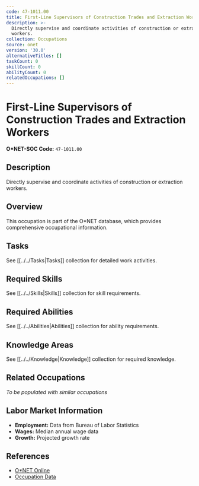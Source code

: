 ```yaml
---
code: 47-1011.00
title: First-Line Supervisors of Construction Trades and Extraction Workers
description: >-
  Directly supervise and coordinate activities of construction or extraction
  workers.
collection: Occupations
source: onet
version: '30.0'
alternativeTitles: []
taskCount: 0
skillCount: 0
abilityCount: 0
relatedOccupations: []
---
```

# First-Line Supervisors of Construction Trades and Extraction Workers

**O*NET-SOC Code:** `47-1011.00`

## Description

Directly supervise and coordinate activities of construction or extraction workers.

## Overview

This occupation is part of the O*NET database, which provides comprehensive occupational information.

## Tasks

See [[../../Tasks|Tasks]] collection for detailed work activities.

## Required Skills

See [[../../Skills|Skills]] collection for skill requirements.

## Required Abilities

See [[../../Abilities|Abilities]] collection for ability requirements.

## Knowledge Areas

See [[../../Knowledge|Knowledge]] collection for required knowledge.

## Related Occupations

*To be populated with similar occupations*

## Labor Market Information

- **Employment:** Data from Bureau of Labor Statistics
- **Wages:** Median annual wage data
- **Growth:** Projected growth rate

## References

- [O*NET Online](https://www.onetonline.org/link/summary/47-1011.00)
- [Occupation Data](https://www.onetcenter.org/)

